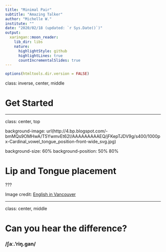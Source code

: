 ```yaml
---
title: "Minimal Pair"
subtitle: "Amazing Talker"
author: "Michelle W."
institute: ""
date: "2020/02/18 (updated: `r Sys.Date()`)"
output:
  xaringan::moon_reader:
    lib_dir: libs
    nature:
      highlightStyle: github
      highlightLines: true
      countIncrementalSlides: true
---
```


```r
options(htmltools.dir.version = FALSE)
```


class: inverse, center, middle

# Get Started

---

class: center, top

background-image: url(http://4.bp.blogspot.com/-bmMQs9OMHwA/T5YwmvEt62I/AAAAAAAAAEQ/jFKepTJDV9g/s400/1000px-Cardinal_vowel_tongue_position-front-wide_svg.jpg)

background-size: 60%
background-position: 50% 80%

# Lip and Tongue placement

???

Image credit: [English in Vancouver](http://englishinvancouver.blogspot.com/2012/04/vowel-sounds_22.html)

---
class: center, middle

# Can you hear the difference?

### /ʃaː.'riŋ.ɡan/



